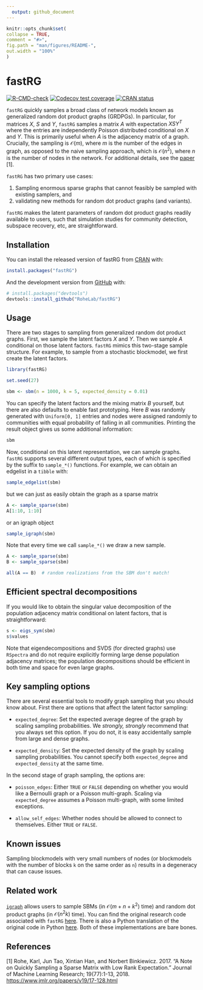```yaml
---
  output: github_document
---
```

  
  <!-- README.md is generated from README.Rmd. Please edit that file -->
  
  ```r
knitr::opts_chunk$set(
  collapse = TRUE,
  comment = "#>",
  fig.path = "man/figures/README-",
  out.width = "100%"
)
```

# fastRG

<!-- badges: start -->
  [![R-CMD-check](https://github.com/RoheLab/fastRG/workflows/R-CMD-check/badge.svg)](https://github.com/RoheLab/fastRG/actions)
[![Codecov test coverage](https://codecov.io/gh/RoheLab/fastRG/branch/main/graph/badge.svg)](https://codecov.io/gh/RoheLab/fastRG?branch=main)
[![CRAN status](https://www.r-pkg.org/badges/version/fastRG)](https://CRAN.R-project.org/package=fastRG)
<!-- badges: end -->
  
  `fastRG` quickly samples a broad class of network models known as generalized random dot product graphs (GRDPGs). In particular, for matrices $X$, $S$ and $Y$, `fastRG` samples a matrix $A$ with expectation $X S Y^T$ where the entries are independently Poisson distributed conditional on $X$ and $Y$. This is primarily useful when $A$ is the adjacency matrix of a graph. Crucially, the sampling is $\mathcal O(m)$, where $m$ is the number of the edges in graph, as opposed to the naive sampling approach, which is $\mathcal O(n^2)$, where $n$ is the number of nodes in the network. For additional details, see the [paper](https://arxiv.org/abs/1703.02998) [1].

`fastRG` has two primary use cases:
  
  1. Sampling enormous sparse graphs that cannot feasibly be sampled with existing samplers, and
1. validating new methods for random dot product graphs (and variants).

`fastRG` makes the latent parameters of random dot product graphs readily available to users, such that simulation studies for community detection, subspace recovery, etc, are straightforward.

## Installation

You can install the released version of fastRG from [CRAN](https://CRAN.R-project.org) with:
  
  ``` r
install.packages("fastRG")
```

And the development version from [GitHub](https://github.com/) with:
  
  ``` r
# install.packages("devtools")
devtools::install_github("RoheLab/fastRG")
```

## Usage

There are two stages to sampling from generalized random dot product graphs. First, we sample the latent factors $X$ and $Y$. Then we sample $A$ conditional on those latent factors. `fastRG` mimics this two-stage sample structure. For example, to sample from a stochastic blockmodel, we first create the latent factors. 

```r
library(fastRG)

set.seed(27)

sbm <- sbm(n = 1000, k = 5, expected_density = 0.01)
```

You can specify the latent factors and the mixing matrix $B$ yourself, but there are also defaults to enable fast prototyping. Here $B$ was randomly generated with `Uniform[0, 1]` entries and nodes were assigned randomly to communities with equal probability of falling in all communities. Printing the result object gives us some additional information:
  
  ```r
sbm
```
Now, conditional on this latent representation, we can sample graphs. `fastRG` supports several different output types, each of which is specified by the suffix to `sample_*()` functions. For example, we can obtain an edgelist in a `tibble` with:
  
  ```r
sample_edgelist(sbm)
```

but we can just as easily obtain the graph as a sparse matrix

```r
A <- sample_sparse(sbm)
A[1:10, 1:10]
```

or an igraph object

```r
sample_igraph(sbm)
```

Note that every time we call `sample_*()` we draw a new sample.

```r
A <- sample_sparse(sbm)
B <- sample_sparse(sbm)

all(A == B)  # random realizations from the SBM don't match!
```

## Efficient spectral decompositions

If you would like to obtain the singular value decomposition of the population adjacency matrix conditional on latent factors, that is straightforward:
  
  ```r
s <- eigs_sym(sbm)
s$values
```

Note that eigendecompositions and SVDS (for directed graphs) use `RSpectra` and do not require explicitly forming large dense population adjacency matrices; the population decompositions should be efficient in both time and space for even large graphs.

## Key sampling options

There are several essential tools to modify graph sampling that you should know about. First there are options that affect the latent factor sampling:
  
  - `expected_degree`: Set the expected average degree of the graph by scaling sampling probabilities. We *strongly, strongly* recommend that you always set this option. If you do not, it is easy accidentally sample from large and dense graphs.

- `expected_density`: Set the expected density of the graph by scaling sampling probabilities. You cannot specify both `expected_degree` and `expected_density` at the same time.

In the second stage of graph sampling, the options are:
  
  - `poisson_edges`: Either `TRUE` or `FALSE` depending on whether you would like a Bernoulli graph or a Poisson multi-graph. Scaling via `expected_degree` assumes a Poisson multi-graph, with some limited exceptions.

- `allow_self_edges`: Whether nodes should be allowed to connect to themselves. Either `TRUE` or `FALSE`.

## Known issues

Sampling blockmodels with very small numbers of nodes (or blockmodels with the number of blocks `k` on the same order as `n`) results in a degeneracy that can cause issues.

## Related work

[`igraph`](https://igraph.org/r/) allows users to sample SBMs (in $\mathcal O(m + n + k^2)$ time) and random dot product graphs (in $\mathcal O(n^2 k)$ time). You can find the original research code associated with `fastRG` [here](https://github.com/raningtky/sampleRDPG). There is also a Python translation of the original code in Python [here](https://github.com/yunjhongwu/matrix-routines/blob/master/fastRG.py). Both of these implementations are bare bones.

## References

[1] Rohe, Karl, Jun Tao, Xintian Han, and Norbert Binkiewicz. 2017. "A Note on Quickly Sampling a Sparse Matrix with Low Rank Expectation." Journal of Machine Learning Research; 19(77):1-13, 2018. <https://www.jmlr.org/papers/v19/17-128.html>
  
